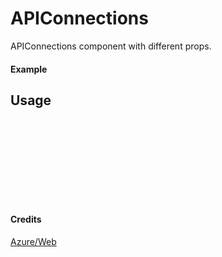 
<Meta of={APIConnections} title="Azure/Web/APIConnections" />

# APIConnections

APIConnections component with different props.

#### Example

<Canvas of={APIConnections.Primary} />

## Usage

```ts
import { APIConnections } from "yadl-ui";

const Example = () => {
  return (
      <APIConnections />
  );
};

export default Example;
```

#### Credits
[Azure/Web](https://learn.microsoft.com/en-us/azure/architecture/icons/)
